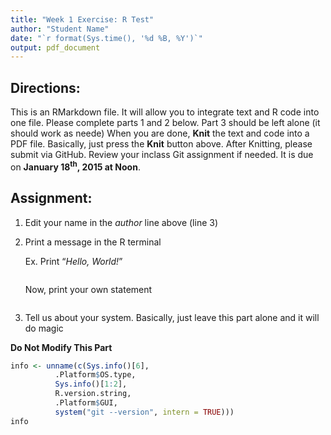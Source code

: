 ```yaml
---
title: "Week 1 Exercise: R Test"
author: "Student Name"
date: "`r format(Sys.time(), '%d %B, %Y')`"
output: pdf_document
---
```


## Directions:
This is an RMarkdown file.
It will allow you to integrate text and R code into one file.
Please complete parts 1 and 2 below.
Part 3 should be left alone (it should work as neede)
When you are done, **Knit** the text and code into a PDF file.
Basically, just press the **Knit** button above.
After Knitting, please submit via GitHub. 
Review your inclass Git assignment if needed.
It is due on **January 18^th^, 2015 at Noon**.  

## Assignment:

1. Edit your name in the *author* line above (line 3)

2. Print a message in the R terminal

    Ex. Print "*Hello, World!*"
```r


```

    Now, print your own statement
```r


```

3. Tell us about your system. Basically, just leave this part alone and it will do magic

**Do Not Modify This Part**

```r
info <- unname(c(Sys.info()[6],
          .Platform$OS.type,
          Sys.info()[1:2],
          R.version.string,
          .Platform$GUI,
          system("git --version", intern = TRUE)))
info
```

